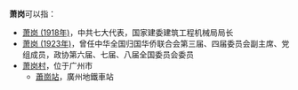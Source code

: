 '''萧岗'''可以指：
* [[萧岗_(1918年)|萧岗 (1918年)]]，中共七大代表，国家建委建筑工程机械局局长
* [[萧岗_(1923年)|萧岗 (1923年)]]，曾任中华全国归国华侨联合会第三届、四届委员会副主席、党组成员，政协第六届、七届、八届全国委员会委员
* [[萧岗村|萧岗村]]，位于广州市
** [[蕭崗站|蕭崗站]]，廣州地鐵車站
{{Disambiguation|Cat=二字中國相關消歧義}}